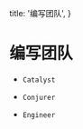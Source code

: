   title: '编写团队',
}

# 编写团队


* <Authors names="ciaochaos" />
  
  ``Catalyst``

* <Authors names="shichen" />
  
  ``Conjurer``

* <Authors names="cpunisher" />
  
  ``Engineer``